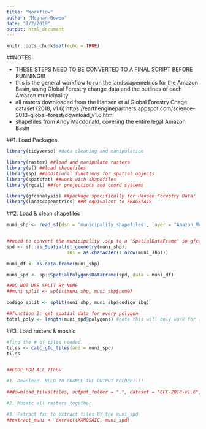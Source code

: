 ```yaml
---
title: "Workflow"
author: "Meghan Bowen"
date: "7/2/2019"
output: html_document
---
```


```r
knitr::opts_chunk$set(echo = TRUE)
```

##NOTES

- THESE STEPS NEED TO BE CONVERTED TO A FINAL SCRIPT BEFORE RUNNING!!!
- this is the general workflow to run the landscapemetrics for the Amazon Basin, using Global Forestry change data and the outlines of each Amazon municipality
- all rasters downloaded from the Hansen et al Global Forestry Chage dataset (2018, v1.6) https://earthenginepartners.appspot.com/science-2013-global-forest/download_v1.6.html
- shapefiles from Andy Macdonald, covering the entire legal Amazon Basin


##1. Load Packages

```r

library(tidyverse) #data cleaning and manipulation

library(raster) ##load and manipulate rasters
library(sf) ##load shapefiles
library(sp) ##additional functions for spatial objects
library(spatstat) ##work with shapefiles
library(rgdal) ##for projections and coord systems

library(gfcanalysis) ##package specifically for Hansen Forestry Data!
library(landscapemetrics) ##R equivalent to FRAGSTATS

```


##2. Load & clean shapefiles

```r

muni_shp <- read_sf(dsn = 'municipality_shapefiles', layer = "Amazon_Municipios")


##need to convert the municipality .shp to a "SpatialDataFrame" so gfcanalysis can grab the forestry tiles online
spd <- sf::as_Spatial(st_geometry(muni_shp),
                      IDs = as.character(1:nrow(muni_shp)))

muni_df <- as.data.frame(muni_shp)

muni_spd <- sp::SpatialPolygonsDataFrame(spd, data = muni_df)

```


```r

##DO NOT USE SPLIT BY NOME
##muni_split <- split(muni_shp, muni_shp$nome)

codigo_split <- split(muni_shp, muni_shp$codigo_ibg)

##function 2: get spatial data for every polygon
total_poly <- length(muni_spd@polygons) #note this will only work for spd


```


##3. Load rasters & mosaic

```r

#find the # of tiles needed. 
tiles <- calc_gfc_tiles(aoi = muni_spd)
tiles


##CODE FOR ALL TILES

#1. Download. NEED TO CHANGE THE OUTPUT FOLDER!!!!  

##download_tiles(tiles, output_folder = ".", dataset = "GFC-2018-v1.6",images = c("treecover2000", "lossyear", "gain"))

```

```r

#2. Mosaic all rasters together

#3. Extract fxn to extract tiles BY the muni_spd
##extract_muni <- extract(XXMOSAIC, muni_spd)

```


